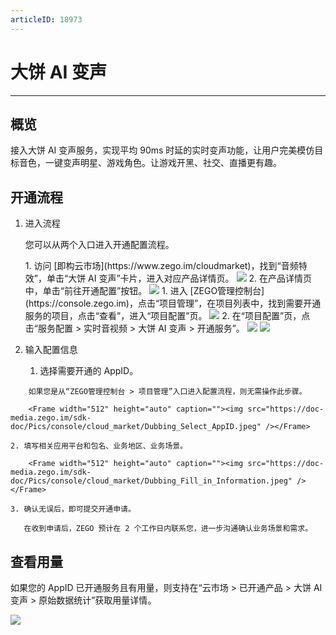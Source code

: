 ```yaml
---
articleID: 18973
---
```

# 大饼 AI 变声

- - -

## 概览

接入大饼 AI 变声服务，实现平均 90ms 时延的实时变声功能，让用户完美模仿目标音色，一键变声明星、游戏角色。让游戏开黑、社交、直播更有趣。

## 开通流程

1. 进入流程

    您可以从两个入口进入开通配置流程。

    <Tabs>
    <Tab title="入口 1">
    1. 访问 [即构云市场](https://www.zego.im/cloudmarket)，找到“音频特效”，单击“大饼 AI 变声”卡片，进入对应产品详情页。
    <Frame width="512" height="auto" caption=""><img src="https://doc-media.zego.im/sdk-doc/Pics/console/cloud_market/Dubbing.jpeg" /></Frame>
    2. 在产品详情页中，单击“前往开通配置”按钮。
    <Frame width="512" height="auto" caption=""><img src="https://doc-media.zego.im/sdk-doc/Pics/console/cloud_market/Dubbing_subscription.jpeg" /></Frame>
    </Tab>
    <Tab title="入口 2">
    1. 进入 [ZEGO管理控制台](https://console.zego.im)，点击“项目管理”，在项目列表中，找到需要开通服务的项目，点击“查看”，进入“项目配置”页。
    <Frame width="512" height="auto" caption=""><img src="https://doc-media.zego.im/sdk-doc/Pics/console/cloud_market/Project_Details.jpeg" /></Frame>
    2. 在“项目配置”页，点击“服务配置 > 实时音视频 > 大饼 AI 变声 > 开通服务”。
    <Frame width="512" height="auto" caption=""><img src="https://doc-media.zego.im/sdk-doc/Pics/console/cloud_market/Dubbing_Project_Config_1.jpeg" /></Frame>
    <Frame width="512" height="auto" caption=""><img src="https://doc-media.zego.im/sdk-doc/Pics/console/cloud_market/Dubbing_Project_Config_2.jpeg" /></Frame>
    </Tab>
    </Tabs>

2. 输入配置信息

    1. 选择需要开通的 AppID。

<Note title="说明">


        如果您是从“ZEGO管理控制台 > 项目管理”入口进入配置流程，则无需操作此步骤。

</Note>


        <Frame width="512" height="auto" caption=""><img src="https://doc-media.zego.im/sdk-doc/Pics/console/cloud_market/Dubbing_Select_AppID.jpeg" /></Frame>

    2. 填写相关应用平台和包名、业务地区、业务场景。

        <Frame width="512" height="auto" caption=""><img src="https://doc-media.zego.im/sdk-doc/Pics/console/cloud_market/Dubbing_Fill_in_Information.jpeg" /></Frame>

    3. 确认无误后，即可提交开通申请。

       在收到申请后，ZEGO 预计在 2 个工作日内联系您，进一步沟通确认业务场景和需求。


## 查看用量

如果您的 AppID 已开通服务且有用量，则支持在“云市场 > 已开通产品 > 大饼 AI 变声 > 原始数据统计”获取用量详情。

<Frame width="512" height="auto" caption=""><img src="https://doc-media.zego.im/sdk-doc/Pics/console/cloud_market/Dubbing_Original_Stat.png" /></Frame>
